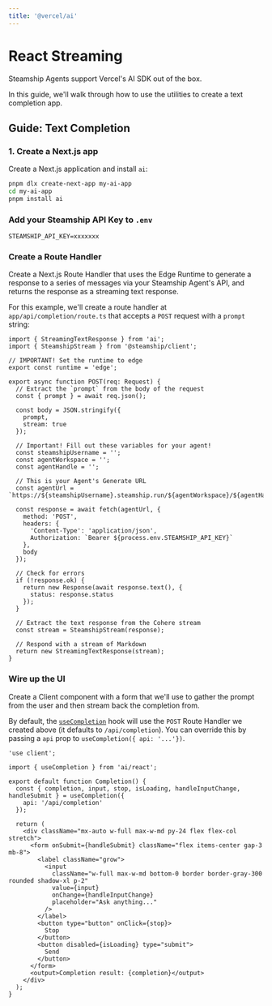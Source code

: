 ```yaml
---
title: '@vercel/ai'
---
```


# React Streaming

Steamship Agents support Vercel's AI SDK out of the box.

In this guide, we'll walk through how to use the utilities to create a text completion app.

## Guide: Text Completion

### 1. Create a Next.js app

Create a Next.js application and install `ai`:

```sh
pnpm dlx create-next-app my-ai-app
cd my-ai-app
pnpm install ai
```

### Add your Steamship API Key to `.env`

```env filename=".env"
STEAMSHIP_API_KEY=xxxxxxx
```

### Create a Route Handler

Create a Next.js Route Handler that uses the Edge Runtime to generate a response to a series of messages via your Steamship Agent's API, and returns the response as a streaming text response.

For this example, we'll create a route handler at `app/api/completion/route.ts` that accepts a `POST` request with a `prompt` string:

```tsx filename="app/api/completion/route.ts" showLineNumbers
import { StreamingTextResponse } from 'ai';
import { SteamshipStream } from '@steamship/client';

// IMPORTANT! Set the runtime to edge
export const runtime = 'edge';

export async function POST(req: Request) {
  // Extract the `prompt` from the body of the request
  const { prompt } = await req.json();

  const body = JSON.stringify({
    prompt,
    stream: true
  });

  // Important! Fill out these variables for your agent!
  const steamshipUsername = '';
  const agentWorkspace = '';
  const agentHandle = '';

  // This is your Agent's Generate URL
  const agentUrl = `https://${steamshipUsername}.steamship.run/${agentWorkspace}/${agentHandle}/generate`;

  const response = await fetch(agentUrl, {
    method: 'POST',
    headers: {
      'Content-Type': 'application/json',
      Authorization: `Bearer ${process.env.STEAMSHIP_API_KEY}`
    },
    body
  });

  // Check for errors
  if (!response.ok) {
    return new Response(await response.text(), {
      status: response.status
    });
  }

  // Extract the text response from the Cohere stream
  const stream = SteamshipStream(response);

  // Respond with a stream of Markdown
  return new StreamingTextResponse(stream);
}
```

### Wire up the UI

Create a Client component with a form that we'll use to gather the prompt from the user and then stream back the completion from.

By default, the [`useCompletion`](/docs/api-reference#usecompletion) hook will use the `POST` Route Handler we created above (it defaults to `/api/completion`). You can override this by passing a `api` prop to `useCompletion({ api: '...'})`.

```tsx filename="app/page.tsx" showLineNumbers
'use client';

import { useCompletion } from 'ai/react';

export default function Completion() {
  const { completion, input, stop, isLoading, handleInputChange, handleSubmit } = useCompletion({
    api: '/api/completion'
  });

  return (
    <div className="mx-auto w-full max-w-md py-24 flex flex-col stretch">
      <form onSubmit={handleSubmit} className="flex items-center gap-3 mb-8">
        <label className="grow">
          <input
            className="w-full max-w-md bottom-0 border border-gray-300 rounded shadow-xl p-2"
            value={input}
            onChange={handleInputChange}
            placeholder="Ask anything..."
          />
        </label>
        <button type="button" onClick={stop}>
          Stop
        </button>
        <button disabled={isLoading} type="submit">
          Send
        </button>
      </form>
      <output>Completion result: {completion}</output>
    </div>
  );
}
```
